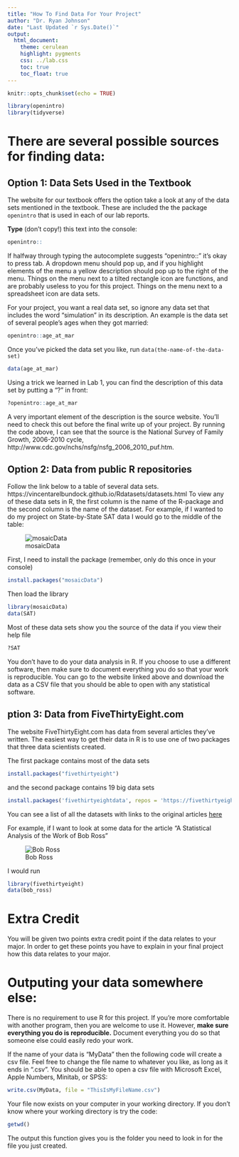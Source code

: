 ```yaml
---
title: "How To Find Data For Your Project"
author: "Dr. Ryan Johnson"
date: "Last Updated `r Sys.Date()`"
output:
  html_document:
    theme: cerulean
    highlight: pygments
    css: ../lab.css
    toc: true
    toc_float: true
---
```


```r
knitr::opts_chunk$set(echo = TRUE)

library(openintro)
library(tidyverse)
```

# There are several possible sources for finding data:

## Option 1: Data Sets Used in the Textbook
The website for our textbook offers the option take a look at any of the data
sets mentioned in the textbook.  These are included the the package `openintro`
that is used in each of our lab reports.

**Type** (don’t copy!) this text into the console:

```r
openintro::
```

If halfway through typing the autocomplete suggests “openintro::” it’s okay to press tab.  A dropdown menu should pop up, and if you highlight elements of the menu a yellow description should pop up to the right of the menu.  Things on the menu next to a tilted rectangle icon are functions, and are probably useless to you for this project.  Things on the menu next to a spreadsheet icon are data sets.


For your project, you want a real data set, so ignore any data set that includes the word “simulation” in its description.  An example is the data set of several people’s ages when they got married:
```r
openintro::age_at_mar
```


Once you've picked the data set you like, run `data(the-name-of-the-data-set)`

```r
data(age_at_mar)
```

Using a trick we learned in Lab 1, you can find the description of this data set by putting a “?” in front:

```r
?openintro::age_at_mar
```

A very important element of the description is the source website.  You’ll need to check this out before the final write up of your project.  By running the code above, I can see that the source is the National Survey of Family Growth, 2006-2010 cycle, http://www.cdc.gov/nchs/nsfg/nsfg_2006_2010_puf.htm.

## Option 2: Data from public R repositories

Follow the link below to a table of several data sets.
https://vincentarelbundock.github.io/Rdatasets/datasets.html
To view any of these data sets in R, the first column is the name of the R-package and the second column is the name of the dataset.  For example, if I wanted to do my project on State-by-State SAT data I would go to the middle of the table:

![mosaicData](SAT_data.PNG)

First, I need to install the package (remember, only do this once in your console)
```r
install.packages("mosaicData")
```

Then load the library
```r
library(mosaicData)
data(SAT)
```

Most of these data sets show you the source of the data if you view their help file
```r
?SAT
```

You don't have to do your data analysis in R.  If you choose to use a different software, then make sure to document everything you do so that your work is reproducible.  You can go to the website linked above and download the data as a CSV file that you should be able to open with any statistical software.

## ption 3: Data from FiveThirtyEight.com

The website FiveThirtyEight.com has data from several articles they’ve written.  The easiest way to get their data in R is to use one of two packages that three data scientists created.

The first package contains most of the data sets
```r
install.packages("fivethirtyeight")
```
and the second package contains 19 big data sets
```r
install.packages('fivethirtyeightdata', repos = 'https://fivethirtyeightdata.github.io/drat/', type = 'source')
```

You can see a list of all the datasets with links to the original articles [here](https://cran.r-project.org/web/packages/fivethirtyeight/vignettes/fivethirtyeight.html)

For example, if I want to look at some data for the article "A Statistical Analysis of the Work of Bob Ross"

![Bob Ross](bob_ross.PNG)

I would run

```r
library(fivethirtyeight)
data(bob_ross)
```

# Extra Credit

You will be given two points extra credit point if the data relates to your major.  In order to get these points you have to explain in your final project how this data relates to your major.



# Outputing your data somewhere else:

There is no requirement to use R for this project.  If you’re more comfortable with another program, then you are welcome to use it.  However, **make sure everything you do is reproducible.**  Document everything you do so that someone else could easily redo your work.

If the name of your data is “MyData” then the following code will create a csv file.  Feel free to change the file name to whatever you like, as long as it ends in “.csv”.  You should be able to open a csv file with Microsoft Excel, Apple Numbers, Minitab, or SPSS:

```r
write.csv(MyData, file = "ThisIsMyFileName.csv")
```

Your file now exists on your computer in your working directory.  If you don’t know where your working directory is try the code:

```r
getwd()
```


The output this function gives you is the folder you need to look in for the file you just created.

